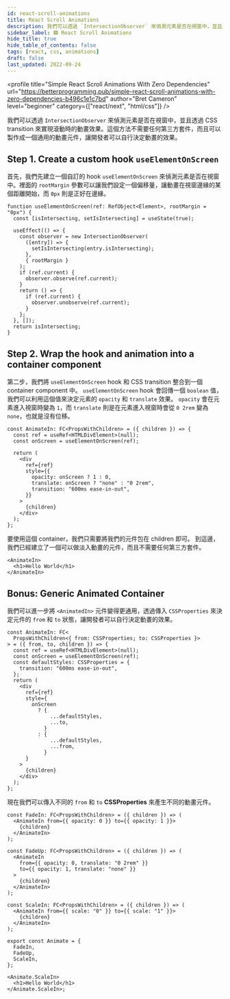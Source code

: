 ```yaml
---
id: react-scroll-animations
title: React Scroll Animations
description: 我們可以透過 `IntersectionObserver` 來偵測元素是否在視窗中，並且透過 CSS transition 來實現滾動時的動畫效果。這個方法不需要任何第三方套件，而且可以製作成一個通用的動畫元件，讓開發者可以自行決定動畫的效果。
sidebar_label: 🟩 React Scroll Animations
hide_title: true
hide_table_of_contents: false
tags: [react, css, animations]
draft: false
last_updated: 2022-09-24
---
```


<profile
  title="Simple React Scroll Animations With Zero Dependencies"
  url="https://betterprogramming.pub/simple-react-scroll-animations-with-zero-dependencies-b496c1e1c7bd"
  author="Bret Cameron"
  level="beginner"
  category={["react/next", "html/css"]}
/>

我們可以透過 `IntersectionObserver` 來偵測元素是否在視窗中，並且透過 CSS transition 來實現滾動時的動畫效果。這個方法不需要任何第三方套件，而且可以製作成一個通用的動畫元件，讓開發者可以自行決定動畫的效果。

<fig
  src="/img/reading/react-next/2022-09-24-react-scroll-animations/scroll-demo.gif"
  caption="Scroll Demo"
/>

## Step 1. Create a custom hook `useElementOnScreen`

首先，我們先建立一個自訂的 hook `useElementOnScreen` 來偵測元素是否在視窗中。裡面的 `rootMargin` 參數可以讓我們設定一個偏移量，讓動畫在視窗邊緣的某個距離開始，而 `0px` 則是正好在邊緣。

```tsx
function useElementOnScreen(ref: RefObject<Element>, rootMargin = "0px") {
  const [isIntersecting, setIsIntersecting] = useState(true);

  useEffect(() => {
    const observer = new IntersectionObserver(
      ([entry]) => {
        setIsIntersecting(entry.isIntersecting);
      },
      { rootMargin }
    );
    if (ref.current) {
      observer.observe(ref.current);
    }
    return () => {
      if (ref.current) {
        observer.unobserve(ref.current);
      }
    };
  }, []);
  return isIntersecting;
}
```

## Step 2. Wrap the hook and animation into a container component

第二步，我們將 `useElementOnScreen` hook 和 CSS transition 整合到一個 container component 中。 `useElementOnScreen` hook 會回傳一個 `boolean` 值，我們可以利用這個值來決定元素的 `opacity` 和 `translate` 效果。 `opacity` 會在元素進入視窗時變為 `1`，而 `translate` 則是在元素進入視窗時會從 `0 2rem` 變為 `none`，也就是沒有位移。

```tsx
const AnimateIn: FC<PropsWithChildren> = ({ children }) => {
  const ref = useRef<HTMLDivElement>(null);
  const onScreen = useElementOnScreen(ref);

  return (
    <div
      ref={ref}
      style={{
        opacity: onScreen ? 1 : 0,
        translate: onScreen ? "none" : "0 2rem",
        transition: "600ms ease-in-out",
      }}
    >
      {children}
    </div>
  );
};
```

要使用這個 container，我們只需要將我們的元件包在 children 即可。 到這邊，我們已經建立了一個可以做淡入動畫的元件，而且不需要任何第三方套件。

```tsx
<AnimateIn>
  <h1>Hello World</h1>
</AnimateIn>
```

## Bonus: Generic Animated Container

我們可以進一步將 `<AnimatedIn>` 元件變得更通用，透過傳入 `CSSProperties` 來決定元件的 `from` 和 `to` 狀態，讓開發者可以自行決定動畫的效果。

```tsx
const AnimateIn: FC<
  PropsWithChildren<{ from: CSSProperties; to: CSSProperties }>
> = ({ from, to, children }) => {
  const ref = useRef<HTMLDivElement>(null);
  const onScreen = useElementOnScreen(ref);
  const defaultStyles: CSSProperties = {
    transition: "600ms ease-in-out",
  };
  return (
    <div
      ref={ref}
      style={
        onScreen
          ? {
              ...defaultStyles,
              ...to,
            }
          : {
              ...defaultStyles,
              ...from,
            }
      }
    >
      {children}
    </div>
  );
};
```

現在我們可以傳入不同的 `from` 和 `to` **CSSProperties** 來產生不同的動畫元件。

```tsx
const FadeIn: FC<PropsWithChildren> = ({ children }) => (
  <AnimateIn from={{ opacity: 0 }} to={{ opacity: 1 }}>
    {children}
  </AnimateIn>
);

const FadeUp: FC<PropsWithChildren> = ({ children }) => (
  <AnimateIn
    from={{ opacity: 0, translate: "0 2rem" }}
    to={{ opacity: 1, translate: "none" }}
  >
    {children}
  </AnimateIn>
);

const ScaleIn: FC<PropsWithChildren> = ({ children }) => (
  <AnimateIn from={{ scale: "0" }} to={{ scale: "1" }}>
    {children}
  </AnimateIn>
);

export const Animate = {
  FadeIn,
  FadeUp,
  ScaleIn,
};

<Animate.ScaleIn>
  <h1>Hello World</h1>
</Animate.ScaleIn>;
```
